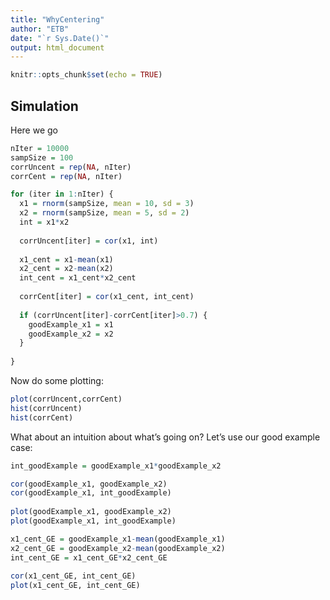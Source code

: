 ```yaml
---
title: "WhyCentering"
author: "ETB"
date: "`r Sys.Date()`"
output: html_document
---
```


```r
knitr::opts_chunk$set(echo = TRUE)
```

## Simulation

Here we go

```r

nIter = 10000
sampSize = 100
corrUncent = rep(NA, nIter)
corrCent = rep(NA, nIter)

for (iter in 1:nIter) {
  x1 = rnorm(sampSize, mean = 10, sd = 3)
  x2 = rnorm(sampSize, mean = 5, sd = 2)
  int = x1*x2
  
  corrUncent[iter] = cor(x1, int)
  
  x1_cent = x1-mean(x1)
  x2_cent = x2-mean(x2)
  int_cent = x1_cent*x2_cent
  
  corrCent[iter] = cor(x1_cent, int_cent)
  
  if (corrUncent[iter]-corrCent[iter]>0.7) {
    goodExample_x1 = x1
    goodExample_x2 = x2
  }
  
}
```

Now do some plotting:
```r

plot(corrUncent,corrCent)
hist(corrUncent)
hist(corrCent)

```

What about an intuition about what's going on? Let's use our good example case:

```r

int_goodExample = goodExample_x1*goodExample_x2

cor(goodExample_x1, goodExample_x2)
cor(goodExample_x1, int_goodExample)
  
plot(goodExample_x1, goodExample_x2)
plot(goodExample_x1, int_goodExample)

x1_cent_GE = goodExample_x1-mean(goodExample_x1)
x2_cent_GE = goodExample_x2-mean(goodExample_x2)
int_cent_GE = x1_cent_GE*x2_cent_GE
  
cor(x1_cent_GE, int_cent_GE)
plot(x1_cent_GE, int_cent_GE)

```